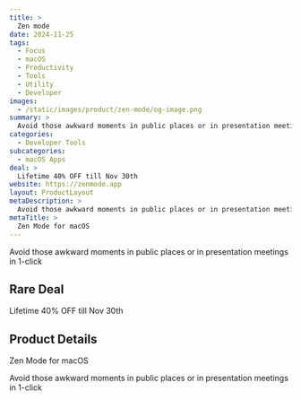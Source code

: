 ```yaml
---
title: >
  Zen mode
date: 2024-11-25
tags:
  - Focus
  - macOS
  - Productivity
  - Tools
  - Utility
  - Developer
images:
  - /static/images/product/zen-mode/og-image.png
summary: >
  Avoid those awkward moments in public places or in presentation meetings in 1-click
categories:
  - Developer Tools
subcategories:
  - macOS Apps
deal: >
  Lifetime 40% OFF till Nov 30th
website: https://zenmode.app
layout: ProductLayout
metaDescription: >
  Avoid those awkward moments in public places or in presentation meetings in 1-click
metaTitle: >
  Zen Mode for macOS
---
```

Avoid those awkward moments in public places or in presentation meetings in 1-click

## Rare Deal

Lifetime 40% OFF till Nov 30th

## Product Details
Zen Mode for macOS

Avoid those awkward moments in public places or in presentation meetings in 1-click

